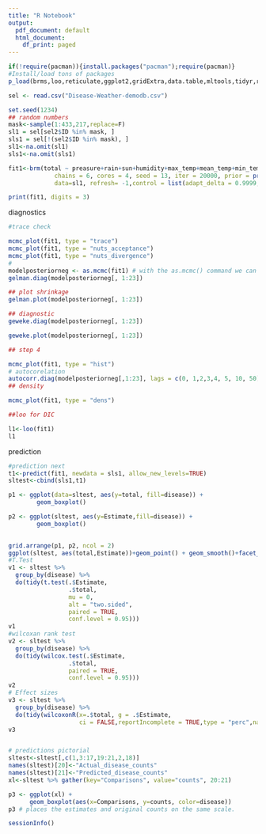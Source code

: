 ```yaml
---
title: "R Notebook"
output:
  pdf_document: default
  html_document:
    df_print: paged
---
```


```r
if(!require(pacman)){install.packages("pacman");require(pacman)}
#Install/load tons of packages
p_load(brms,loo,reticulate,ggplot2,gridExtra,data.table,mltools,tidyr,rstan,coda,tidyverse,haven,ggmcmc,mcmcplots,readr,zoo, stringr,summarytools,RColorBrewer,broom,dplyr,purrr,rcompanion,table1,expss,MASS,nlme) # this will download and install all the required packages.
```


```r
sel <- read.csv("Disease-Weather-demodb.csv")

set.seed(1234)
## random numbers
mask<-sample(1:433,217,replace=F) 
sl1 = sel[sel2$ID %in% mask, ]
sls1 = sel[!(sel2$ID %in% mask), ]
sl1<-na.omit(sl1)
sls1<-na.omit(sls1)

fit1<-brm(total ~ preasure+rain+sun+humidity+max_temp+mean_temp+min_temp+ wind_gust + mean_wind_spd+month2+disease+location+(1|location), 
             chains = 6, cores = 4, seed = 13, iter = 20000, prior = prior(cauchy(0,2.5)), family=negbinomial,
             data=sl1, refresh= -1,control = list(adapt_delta = 0.9999, max_treedepth = 25),thin=1)

print(fit1, digits = 3)

```

diagnostics

```r
 
#trace check

mcmc_plot(fit1, type = "trace")
mcmc_plot(fit1, type = "nuts_acceptance")
mcmc_plot(fit1, type = "nuts_divergence")
#
modelposteriorneg <- as.mcmc(fit1) # with the as.mcmc() command we can use all the CODA package convergence statistics and plotting.
gelman.diag(modelposteriorneg[, 1:23])

## plot shrinkage
gelman.plot(modelposteriorneg[, 1:23])

## diagnostic
geweke.diag(modelposteriorneg[, 1:23])

geweke.plot(modelposteriorneg[, 1:23])

## step 4

mcmc_plot(fit1, type = "hist")
# autocorelation 
autocorr.diag(modelposteriorneg[,1:23], lags = c(0, 1,2,3,4, 5, 10, 50))
## density

mcmc_plot(fit1, type = "dens")

##loo for DIC

l1<-loo(fit1)
l1

```
prediction
```r
#prediction next
t1<-predict(fit1, newdata = sls1, allow_new_levels=TRUE)
sltest<-cbind(sls1,t1)

p1 <- ggplot(data=sltest, aes(y=total, fill=disease)) + 
        geom_boxplot()

p2 <- ggplot(sltest, aes(y=Estimate,fill=disease)) + 
        geom_boxplot()

 
grid.arrange(p1, p2, ncol = 2)
ggplot(sltest, aes(total,Estimate))+geom_point() + geom_smooth()+facet_wrap(~ disease, ncol=2, scale="free")
#T.Test
v1 <- sltest %>% 
  group_by(disease) %>% 
  do(tidy(t.test(.$Estimate, 
                 .$total, 
                 mu = 0, 
                 alt = "two.sided", 
                 paired = TRUE, 
                 conf.level = 0.95)))
v1
#wilcoxan rank test
v2 <- sltest %>% 
  group_by(disease) %>% 
  do(tidy(wilcox.test(.$Estimate, 
                 .$total, 
                 paired = TRUE, 
                 conf.level = 0.95)))
v2
# Effect sizes
v3 <- sltest %>% 
  group_by(disease) %>% 
  do(tidy(wilcoxonR(x=.$total, g = .$Estimate, 
                    ci = FALSE,reportIncomplete = TRUE,type = "perc",na.rm=TRUE)))
v3


# predictions pictorial
sltest<-sltest[,c(1,3:17,19:21,2,18)]
names(sltest)[20]<-"Actual_disease_counts"
names(sltest)[21]<-"Predicted_disease_counts"
xl<-sltest %>% gather(key="Comparisons", value="counts", 20:21)

p3 <- ggplot(xl) +
      geom_boxplot(aes(x=Comparisons, y=counts, color=disease))
p3 # places the estimates and original counts on the same scale.

```
```r
sessionInfo()
```

